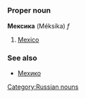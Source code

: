 =={{ru}}==
[[Category:Russian nouns]]
===Proper noun===
'''Мексика''' (Méksika) ''f''

#[[Mexico]]

===See also===
*[[Мехико]]